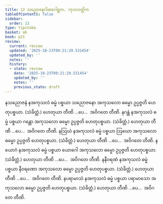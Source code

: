 ```yaml
---
title: 12 သညောဇနာဒိဆဂေါစ္ဆက, ကုသလတ္တိက
tableOfContents: false
sidebar:
  order: 13
type: tipitaka
basket: ab
book: p21
review:
  current: review
  updated: '2025-10-23T09:21:29.531454'
  updated_by: ''
  notes: ''
  history:
  - state: review
    date: '2025-10-23T09:21:29.531454'
    updated_by: ''
    notes: ''
    previous_state: draft
---
```



<ReviewStatus review={frontmatter.review} showDetails={true} />

<HypothesisAnnotation frontmatter={frontmatter} />

<DynamicBreadcrumb />

<Division number="22" book="p21" e="ch" v="40" p="355">

<Paragraph number="60" book="p21">
နသညောဇနံ နအကုသလံ ဓမ္မံ ပစ္စယာ သညောဇနော အကုသလော ဓမ္မော ဥပ္ပဇ္ဇတိ ဟေတုပစ္စယာ. (သံခိတ္တံ.)
</Paragraph>

<Paragraph number="61" book="p21">
ဟေတုယာ တီဏိ …ပေ…  အဝိဂတေ တီဏိ.
</Paragraph>

</Division>
<Division number="23" book="p21" e="ch" v="40" p="355">

<Paragraph number="62" book="p21">
နဂန္ထံ နအကုသလံ ဓမ္မံ ပစ္စယာ ဂန္ထော အကုသလော ဓမ္မော ဥပ္ပဇ္ဇတိ ဟေတုပစ္စယာ. (သံခိတ္တံ.)
</Paragraph>

<Paragraph number="63" book="p21">
ဟေတုယာ တီဏိ …ပေ…  အဝိဂတေ တီဏိ.
</Paragraph>

</Division>
<Division number="24" book="p21" e="ch" v="40" p="355">

<Paragraph number="64" book="p21">
နဩဃံ နအကုသလံ ဓမ္မံ ပစ္စယာ ဩဃော အကုသလော ဓမ္မော ဥပ္ပဇ္ဇတိ ဟေတုပစ္စယာ. (သံခိတ္တံ.)
</Paragraph>

<Paragraph number="65" book="p21">
ဟေတုယာ တီဏိ …ပေ…  အဝိဂတေ တီဏိ.
</Paragraph>

</Division>
<Division number="25" book="p21" e="ch" v="40" p="355">

<Paragraph number="66" book="p21">
နယောဂံ နအကုသလံ ဓမ္မံ ပစ္စယာ ယောဂေါ အကုသလော ဓမ္မော ဥပ္ပဇ္ဇတိ ဟေတုပစ္စယာ. (သံခိတ္တံ.)
</Paragraph>

<Paragraph number="67" book="p21">
ဟေတုယာ တီဏိ …ပေ…  အဝိဂတေ တီဏိ.
</Paragraph>

</Division>
<Division number="26" book="p21" e="ch" v="40" p="355">

<Paragraph number="68" book="p21">
နနီဝရဏံ နအကုသလံ ဓမ္မံ ပစ္စယာ နီဝရဏော အကုသလော ဓမ္မော ဥပ္ပဇ္ဇတိ ဟေတုပစ္စယာ. (သံခိတ္တံ.)
</Paragraph>

<Paragraph number="69" book="p21">
ဟေတုယာ တီဏိ …ပေ…  အဝိဂတေ တီဏိ.
</Paragraph>

</Division>
<Division number="27" book="p21" e="ch" v="40" p="355">

<Paragraph number="70" book="p21">
နပရာမာသံ နအကုသလံ ဓမ္မံ ပစ္စယာ ပရာမာသော အကုသလော ဓမ္မော ဥပ္ပဇ္ဇတိ ဟေတုပစ္စယာ. (သံခိတ္တံ.)
</Paragraph>

<Paragraph number="71" book="p21">
ဟေတုယာ တီဏိ …ပေ…  အဝိဂတေ တီဏိ.
</Paragraph>
</Division>